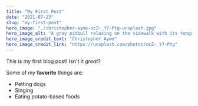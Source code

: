 ```yaml
---
title: "My First Post"
date: "2021-07-23"
slug: "my-first-post"
hero_image: "./christopher-ayme-ocZ-_Y7-Ptg-unsplash.jpg"
hero_image_alt: "A gray pitbull relaxing on the sidewalk with its tongue hanging out"
hero_image_credit_text: "Christopher Ayme"
hero_image_credit_link: "https://unsplash.com/photos/ocZ-_Y7-Ptg"
---
```


This is my first blog post! Isn't it *great*?

Some of my **favorite** things are:

* Petting dogs
* Singing
* Eating potato-based foods